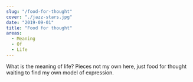 ```yaml
---
slug: "/food-for-thought"
cover: "./jazz-stars.jpg"
date: "2019-09-01"
title: "Food for thought"
areas:
  - Meaning
  - Of
  - Life
---
```


What is the meaning of life? Pieces not my own here, just food for thought waiting to find my own model of expression.

